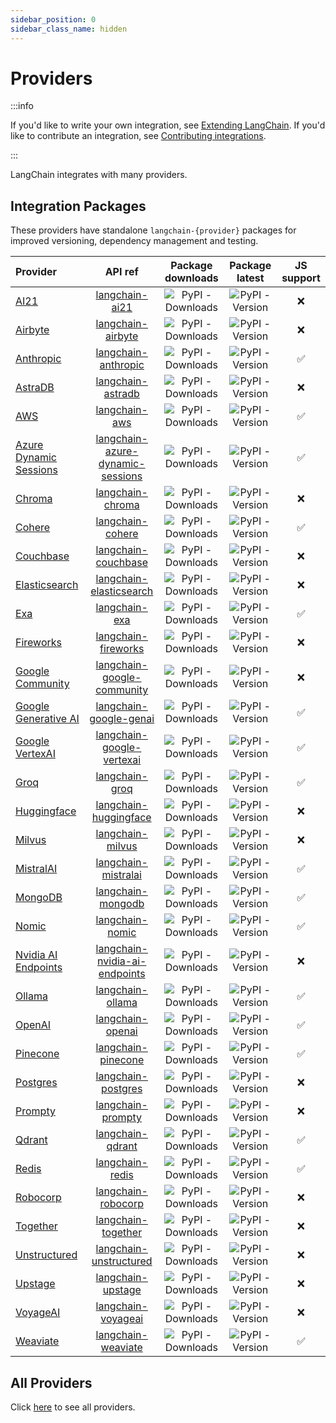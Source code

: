 ```yaml
---
sidebar_position: 0
sidebar_class_name: hidden
---
```


# Providers

:::info

If you'd like to write your own integration, see [Extending LangChain](/docs/how_to/#custom).
If you'd like to contribute an integration, see [Contributing integrations](/docs/contributing/integrations/).

:::

LangChain integrates with many providers.

## Integration Packages

These providers have standalone `langchain-{provider}` packages for improved versioning, dependency management and testing.

| Provider | API ref | Package downloads | Package latest | JS support |
| :--- | :---: | :---: | :---: | :---: |
| [AI21](/docs/integrations/providers/ai21) | [langchain-ai21](https://api.python.langchain.com/en/latest/ai21_api_reference.html) | ![PyPI - Downloads](https://img.shields.io/pypi/dm/langchain-ai21?style=flat-square&label=%20&color=blue) | ![PyPI - Version](https://img.shields.io/pypi/v/langchain-ai21?style=flat-square&label=%20&color=orange) | ❌ |
| [Airbyte](/docs/integrations/providers/airbyte) | [langchain-airbyte](https://api.python.langchain.com/en/latest/airbyte_api_reference.html) | ![PyPI - Downloads](https://img.shields.io/pypi/dm/langchain-airbyte?style=flat-square&label=%20&color=blue) | ![PyPI - Version](https://img.shields.io/pypi/v/langchain-airbyte?style=flat-square&label=%20&color=orange) | ❌ |
| [Anthropic](/docs/integrations/platforms/anthropic) | [langchain-anthropic](https://api.python.langchain.com/en/latest/anthropic_api_reference.html) | ![PyPI - Downloads](https://img.shields.io/pypi/dm/langchain-anthropic?style=flat-square&label=%20&color=blue) | ![PyPI - Version](https://img.shields.io/pypi/v/langchain-anthropic?style=flat-square&label=%20&color=orange) | ✅ |
| [AstraDB](/docs/integrations/providers/astradb) | [langchain-astradb](https://api.python.langchain.com/en/latest/astradb_api_reference.html) | ![PyPI - Downloads](https://img.shields.io/pypi/dm/langchain-astradb?style=flat-square&label=%20&color=blue) | ![PyPI - Version](https://img.shields.io/pypi/v/langchain-astradb?style=flat-square&label=%20&color=orange) | ❌ |
| [AWS](/docs/integrations/platforms/aws) | [langchain-aws](https://api.python.langchain.com/en/latest/aws_api_reference.html) | ![PyPI - Downloads](https://img.shields.io/pypi/dm/langchain-aws?style=flat-square&label=%20&color=blue) | ![PyPI - Version](https://img.shields.io/pypi/v/langchain-aws?style=flat-square&label=%20&color=orange) | ✅ |
| [Azure Dynamic Sessions](/docs/integrations/platforms/microsoft) | [langchain-azure-dynamic-sessions](https://api.python.langchain.com/en/latest/azure_dynamic_sessions_api_reference.html) | ![PyPI - Downloads](https://img.shields.io/pypi/dm/langchain-azure-dynamic-sessions?style=flat-square&label=%20&color=blue) | ![PyPI - Version](https://img.shields.io/pypi/v/langchain-azure-dynamic-sessions?style=flat-square&label=%20&color=orange) | ✅ |
| [Chroma](/docs/integrations/providers/chroma) | [langchain-chroma](https://api.python.langchain.com/en/latest/chroma_api_reference.html) | ![PyPI - Downloads](https://img.shields.io/pypi/dm/langchain-chroma?style=flat-square&label=%20&color=blue) | ![PyPI - Version](https://img.shields.io/pypi/v/langchain-chroma?style=flat-square&label=%20&color=orange) | ❌ |
| [Cohere](/docs/integrations/providers/cohere) | [langchain-cohere](https://api.python.langchain.com/en/latest/cohere_api_reference.html) | ![PyPI - Downloads](https://img.shields.io/pypi/dm/langchain-cohere?style=flat-square&label=%20&color=blue) | ![PyPI - Version](https://img.shields.io/pypi/v/langchain-cohere?style=flat-square&label=%20&color=orange) | ✅ |
| [Couchbase](/docs/integrations/providers/couchbase) | [langchain-couchbase](https://api.python.langchain.com/en/latest/couchbase_api_reference.html) | ![PyPI - Downloads](https://img.shields.io/pypi/dm/langchain-couchbase?style=flat-square&label=%20&color=blue) | ![PyPI - Version](https://img.shields.io/pypi/v/langchain-couchbase?style=flat-square&label=%20&color=orange) | ❌ |
| [Elasticsearch](/docs/integrations/providers/elasticsearch) | [langchain-elasticsearch](https://api.python.langchain.com/en/latest/elasticsearch_api_reference.html) | ![PyPI - Downloads](https://img.shields.io/pypi/dm/langchain-elasticsearch?style=flat-square&label=%20&color=blue) | ![PyPI - Version](https://img.shields.io/pypi/v/langchain-elasticsearch?style=flat-square&label=%20&color=orange) | ❌ |
| [Exa](/docs/integrations/providers/exa) | [langchain-exa](https://api.python.langchain.com/en/latest/exa_api_reference.html) | ![PyPI - Downloads](https://img.shields.io/pypi/dm/langchain-exa?style=flat-square&label=%20&color=blue) | ![PyPI - Version](https://img.shields.io/pypi/v/langchain-exa?style=flat-square&label=%20&color=orange) | ✅ |
| [Fireworks](/docs/integrations/providers/fireworks) | [langchain-fireworks](https://api.python.langchain.com/en/latest/fireworks_api_reference.html) | ![PyPI - Downloads](https://img.shields.io/pypi/dm/langchain-fireworks?style=flat-square&label=%20&color=blue) | ![PyPI - Version](https://img.shields.io/pypi/v/langchain-fireworks?style=flat-square&label=%20&color=orange) | ❌ |
| [Google Community](/docs/integrations/platforms/google) | [langchain-google-community](https://api.python.langchain.com/en/latest/google_community_api_reference.html) | ![PyPI - Downloads](https://img.shields.io/pypi/dm/langchain-google-community?style=flat-square&label=%20&color=blue) | ![PyPI - Version](https://img.shields.io/pypi/v/langchain-google-community?style=flat-square&label=%20&color=orange) | ❌ |
| [Google Generative AI](/docs/integrations/platforms/google) | [langchain-google-genai](https://api.python.langchain.com/en/latest/google_genai_api_reference.html) | ![PyPI - Downloads](https://img.shields.io/pypi/dm/langchain-google-genai?style=flat-square&label=%20&color=blue) | ![PyPI - Version](https://img.shields.io/pypi/v/langchain-google-genai?style=flat-square&label=%20&color=orange) | ✅ |
| [Google VertexAI](/docs/integrations/platforms/google) | [langchain-google-vertexai](https://api.python.langchain.com/en/latest/google_vertexai_api_reference.html) | ![PyPI - Downloads](https://img.shields.io/pypi/dm/langchain-google-vertexai?style=flat-square&label=%20&color=blue) | ![PyPI - Version](https://img.shields.io/pypi/v/langchain-google-vertexai?style=flat-square&label=%20&color=orange) | ✅ |
| [Groq](/docs/integrations/providers/groq) | [langchain-groq](https://api.python.langchain.com/en/latest/groq_api_reference.html) | ![PyPI - Downloads](https://img.shields.io/pypi/dm/langchain-groq?style=flat-square&label=%20&color=blue) | ![PyPI - Version](https://img.shields.io/pypi/v/langchain-groq?style=flat-square&label=%20&color=orange) | ✅ |
| [Huggingface](/docs/integrations/platforms/huggingface) | [langchain-huggingface](https://api.python.langchain.com/en/latest/huggingface_api_reference.html) | ![PyPI - Downloads](https://img.shields.io/pypi/dm/langchain-huggingface?style=flat-square&label=%20&color=blue) | ![PyPI - Version](https://img.shields.io/pypi/v/langchain-huggingface?style=flat-square&label=%20&color=orange) | ❌ |
| [Milvus](/docs/integrations/providers/milvus) | [langchain-milvus](https://api.python.langchain.com/en/latest/milvus_api_reference.html) | ![PyPI - Downloads](https://img.shields.io/pypi/dm/langchain-milvus?style=flat-square&label=%20&color=blue) | ![PyPI - Version](https://img.shields.io/pypi/v/langchain-milvus?style=flat-square&label=%20&color=orange) | ❌ |
| [MistralAI](/docs/integrations/providers/mistralai) | [langchain-mistralai](https://api.python.langchain.com/en/latest/mistralai_api_reference.html) | ![PyPI - Downloads](https://img.shields.io/pypi/dm/langchain-mistralai?style=flat-square&label=%20&color=blue) | ![PyPI - Version](https://img.shields.io/pypi/v/langchain-mistralai?style=flat-square&label=%20&color=orange) | ✅ |
| [MongoDB](/docs/integrations/providers/mongodb) | [langchain-mongodb](https://api.python.langchain.com/en/latest/mongodb_api_reference.html) | ![PyPI - Downloads](https://img.shields.io/pypi/dm/langchain-mongodb?style=flat-square&label=%20&color=blue) | ![PyPI - Version](https://img.shields.io/pypi/v/langchain-mongodb?style=flat-square&label=%20&color=orange) | ✅ |
| [Nomic](/docs/integrations/providers/nomic) | [langchain-nomic](https://api.python.langchain.com/en/latest/nomic_api_reference.html) | ![PyPI - Downloads](https://img.shields.io/pypi/dm/langchain-nomic?style=flat-square&label=%20&color=blue) | ![PyPI - Version](https://img.shields.io/pypi/v/langchain-nomic?style=flat-square&label=%20&color=orange) | ✅ |
| [Nvidia AI Endpoints](/docs/integrations/providers/nvidia) | [langchain-nvidia-ai-endpoints](https://api.python.langchain.com/en/latest/nvidia_ai_endpoints_api_reference.html) | ![PyPI - Downloads](https://img.shields.io/pypi/dm/langchain-nvidia-ai-endpoints?style=flat-square&label=%20&color=blue) | ![PyPI - Version](https://img.shields.io/pypi/v/langchain-nvidia-ai-endpoints?style=flat-square&label=%20&color=orange) | ❌ |
| [Ollama](/docs/integrations/providers/ollama) | [langchain-ollama](https://api.python.langchain.com/en/latest/ollama_api_reference.html) | ![PyPI - Downloads](https://img.shields.io/pypi/dm/langchain-ollama?style=flat-square&label=%20&color=blue) | ![PyPI - Version](https://img.shields.io/pypi/v/langchain-ollama?style=flat-square&label=%20&color=orange) | ✅ |
| [OpenAI](/docs/integrations/platforms/openai) | [langchain-openai](https://api.python.langchain.com/en/latest/openai_api_reference.html) | ![PyPI - Downloads](https://img.shields.io/pypi/dm/langchain-openai?style=flat-square&label=%20&color=blue) | ![PyPI - Version](https://img.shields.io/pypi/v/langchain-openai?style=flat-square&label=%20&color=orange) | ✅ |
| [Pinecone](/docs/integrations/providers/pinecone) | [langchain-pinecone](https://api.python.langchain.com/en/latest/pinecone_api_reference.html) | ![PyPI - Downloads](https://img.shields.io/pypi/dm/langchain-pinecone?style=flat-square&label=%20&color=blue) | ![PyPI - Version](https://img.shields.io/pypi/v/langchain-pinecone?style=flat-square&label=%20&color=orange) | ✅ |
| [Postgres](/docs/integrations/providers/postgres) | [langchain-postgres](https://api.python.langchain.com/en/latest/postgres_api_reference.html) | ![PyPI - Downloads](https://img.shields.io/pypi/dm/langchain-postgres?style=flat-square&label=%20&color=blue) | ![PyPI - Version](https://img.shields.io/pypi/v/langchain-postgres?style=flat-square&label=%20&color=orange) | ❌ |
| [Prompty](/docs/integrations/providers/prompty) | [langchain-prompty](https://api.python.langchain.com/en/latest/prompty_api_reference.html) | ![PyPI - Downloads](https://img.shields.io/pypi/dm/langchain-prompty?style=flat-square&label=%20&color=blue) | ![PyPI - Version](https://img.shields.io/pypi/v/langchain-prompty?style=flat-square&label=%20&color=orange) | ❌ |
| [Qdrant](/docs/integrations/providers/qdrant) | [langchain-qdrant](https://api.python.langchain.com/en/latest/qdrant_api_reference.html) | ![PyPI - Downloads](https://img.shields.io/pypi/dm/langchain-qdrant?style=flat-square&label=%20&color=blue) | ![PyPI - Version](https://img.shields.io/pypi/v/langchain-qdrant?style=flat-square&label=%20&color=orange) | ✅ |
| [Redis](/docs/integrations/providers/redis) | [langchain-redis](https://api.python.langchain.com/en/latest/redis_api_reference.html) | ![PyPI - Downloads](https://img.shields.io/pypi/dm/langchain-redis?style=flat-square&label=%20&color=blue) | ![PyPI - Version](https://img.shields.io/pypi/v/langchain-redis?style=flat-square&label=%20&color=orange) | ✅ |
| [Robocorp](/docs/integrations/providers/robocorp) | [langchain-robocorp](https://api.python.langchain.com/en/latest/robocorp_api_reference.html) | ![PyPI - Downloads](https://img.shields.io/pypi/dm/langchain-robocorp?style=flat-square&label=%20&color=blue) | ![PyPI - Version](https://img.shields.io/pypi/v/langchain-robocorp?style=flat-square&label=%20&color=orange) | ❌ |
| [Together](/docs/integrations/providers/together) | [langchain-together](https://api.python.langchain.com/en/latest/together_api_reference.html) | ![PyPI - Downloads](https://img.shields.io/pypi/dm/langchain-together?style=flat-square&label=%20&color=blue) | ![PyPI - Version](https://img.shields.io/pypi/v/langchain-together?style=flat-square&label=%20&color=orange) | ❌ |
| [Unstructured](/docs/integrations/providers/unstructured) | [langchain-unstructured](https://api.python.langchain.com/en/latest/unstructured_api_reference.html) | ![PyPI - Downloads](https://img.shields.io/pypi/dm/langchain-unstructured?style=flat-square&label=%20&color=blue) | ![PyPI - Version](https://img.shields.io/pypi/v/langchain-unstructured?style=flat-square&label=%20&color=orange) | ❌ |
| [Upstage](/docs/integrations/providers/upstage) | [langchain-upstage](https://api.python.langchain.com/en/latest/upstage_api_reference.html) | ![PyPI - Downloads](https://img.shields.io/pypi/dm/langchain-upstage?style=flat-square&label=%20&color=blue) | ![PyPI - Version](https://img.shields.io/pypi/v/langchain-upstage?style=flat-square&label=%20&color=orange) | ❌ |
| [VoyageAI](/docs/integrations/providers/voyageai) | [langchain-voyageai](https://api.python.langchain.com/en/latest/voyageai_api_reference.html) | ![PyPI - Downloads](https://img.shields.io/pypi/dm/langchain-voyageai?style=flat-square&label=%20&color=blue) | ![PyPI - Version](https://img.shields.io/pypi/v/langchain-voyageai?style=flat-square&label=%20&color=orange) | ❌ |
| [Weaviate](/docs/integrations/providers/weaviate) | [langchain-weaviate](https://api.python.langchain.com/en/latest/weaviate_api_reference.html) | ![PyPI - Downloads](https://img.shields.io/pypi/dm/langchain-weaviate?style=flat-square&label=%20&color=blue) | ![PyPI - Version](https://img.shields.io/pypi/v/langchain-weaviate?style=flat-square&label=%20&color=orange) | ✅ |

## All Providers

Click [here](/docs/integrations/providers/) to see all providers.

